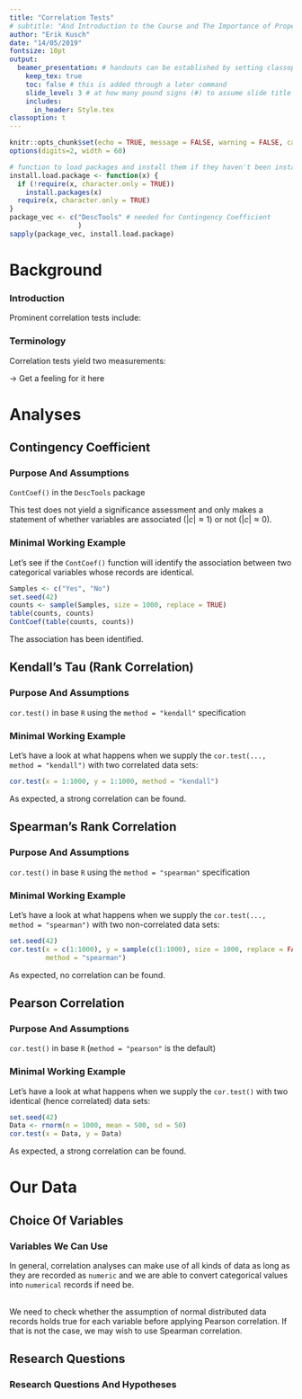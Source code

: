 ```yaml
---
title: "Correlation Tests"
# subtitle: "And Introduction to the Course and The Importance of Proper Statistics"
author: "Erik Kusch"
date: "14/05/2019"
fontsize: 10pt
output: 
  beamer_presentation: # handouts can be established by setting classoption: "handout" instead of classoption: t
    keep_tex: true
    toc: false # this is added through a later command
    slide_level: 3 # at how many pound signs (#) to assume slide title level
    includes:
      in_header: Style.tex
classoption: t
---
```


```r
knitr::opts_chunk$set(echo = TRUE, message = FALSE, warning = FALSE, cache = TRUE, cache.lazy=TRUE, tidy.opts=list(width.cutoff=50),tidy=TRUE, fig.height=8)
options(digits=2, width = 60)

# function to load packages and install them if they haven't been installed yet
install.load.package <- function(x) {
  if (!require(x, character.only = TRUE))
    install.packages(x)
  require(x, character.only = TRUE)
}
package_vec <- c("DescTools" # needed for Contingency Coefficient
                 )
sapply(package_vec, install.load.package)
```

<!--- ####### TOC (use this if you want ## headers to be included in the toc)--------------------
---------------------------------------  --->

\tableofcontents[subsubsectionstyle=hide]

<!--- ####### Inferential Statistics-------------------------------------------------------------
---------------------------------------  --->
# Background
### Introduction
\begin{center}
These approaches are extremely useful in data exploration and for preliminary analyses!
\end{center}

\begincols[T]
\begincol{.5\linewidth}
  \pause
  Prominent correlation tests include:
  \begin{itemize}
  \item \textbf{Contingency Coefficient}
  \item \textbf{Kendall's Tau}
  \item \textbf{Spearman Correlation}
  \item \textbf{Pearson Correlation}
  \item Cramer's V
  \item ...
  \end{itemize}
\endcol
\begincol{.5\linewidth}
  \centering \includegraphics[width=.9\linewidth]{Figures/Correl.png}
\endcol
\endcols




### Terminology

\begin{center}
Correlation is \textbf{not} necessarily \textbf{causation}.
\end{center}

\begincols[T]
\begincol{.5\linewidth}
  \pause
  Correlation tests yield two measurements:
  \begin{itemize}
  \item \textit{r} value (measure of correlation)
    \begin{itemize}
    \item $r \approx 1$ (strong, positive correlation)
    \item $r \approx 0$ (no correlation)
    \item $r \approx -1$ (strong, negative correlation)
    \end{itemize}
  \item \textit{p} value (measure of statistical significance)
  \end{itemize}
\endcol
\begincol{.5\linewidth}
\vspace{30pt}
  \centering \includegraphics[width=.9\linewidth]{Figures/coeffs.png}
\endcol
\endcols
\pause
\vspace{.5cm}
$\rightarrow$ Get a feeling for it here \url{http://guessthecorrelation.com/}



# Analyses
## Contingency Coefficient
### Purpose And Assumptions
\textbf{Contingency Coefficent} \flushright `ContCoef()` in the `DescTools` package  
<!-- \vspace{-10pt} -->
\begin{table}[c]
  \centering
  \resizebox{\textwidth}{!}{%
  \begin{tabular}{L{0.2\linewidth}L{0.8\linewidth}}
    \textit{Purpose:} &  To test whether variables are associated. \vspace{5pt} \\
    \pause
    \textit{Assumptions:} & 
      \begin{itemize}
      \item Variables must be categorical.
      \end{itemize}
     \\
  \end{tabular}}
\end{table}

\pause
\flushleft This test does not yield a significance assessment and only makes a statement of whether variables are associated ($|c| \approx 1$) or not ($|c| \approx 0$).

### Minimal Working Example
Let's see if the `ContCoef()` function will identify the association between two categorical variables whose records are identical.
\vspace{.5cm}
\scriptsize
```r
Samples <- c("Yes", "No")
set.seed(42)
counts <- sample(Samples, size = 1000, replace = TRUE)
table(counts, counts)
ContCoef(table(counts, counts))
```
\normalsize

The association has been identified.

## Kendall's Tau (Rank Correlation)
### Purpose And Assumptions
\textbf{Kendall's Tau} \flushright `cor.test()` in base `R` using the `method = "kendall"` specification  
<!-- \vspace{-10pt} -->
\begin{table}[c]
  \centering
  \resizebox{\textwidth}{!}{%
  \begin{tabular}{L{0.2\linewidth}L{0.8\linewidth}}
    \textit{Purpose:} &  To test whether the ranks of values of two variables are correlated. \vspace{5pt} \\
    \pause
    $H_0$ & \textit{Ranks of variable values are not correlated.}\\
    \pause
    \textit{Assumptions:} & 
      \begin{itemize}
      \item Variable value ranks are recorded as `numeric`.
      \item Variable values are ordinal, interval or ratio scaled.
      \end{itemize}
     \\
  \end{tabular}}
\end{table}

### Minimal Working Example
Let's have a look at what happens when we supply the `cor.test(..., method = "kendall")` with two correlated data sets:
\vspace{.5cm}
\scriptsize
```r
cor.test(x = 1:1000, y = 1:1000, method = "kendall")
```
\normalsize

As expected, a strong correlation can be found.

## Spearman's Rank Correlation
### Purpose And Assumptions
\textbf{Spearman Correlation} \flushright `cor.test()` in base `R` using the `method = "spearman"` specification  
<!-- \vspace{-10pt} -->
\begin{table}[c]
  \centering
  \resizebox{\textwidth}{!}{
  \begin{tabular}{L{0.2\linewidth}L{0.8\linewidth}}
    \textit{Purpose:} &  To test whether the values of two variables are correlated in a \textbf{non-parametric} way. \vspace{5pt} \\
    \pause
    $H_0$ & \textit{Values of variables are not correlated.}\\
    \pause
    \textit{Assumptions:} & 
      \begin{itemize}
      \item Variable values are recorded as `numeric`.
      \item Variable values are ordinal, interval or ratio scaled.
      \item Pairs of variable values are monotonically related.
      \end{itemize}
     \\
  \end{tabular}}
\end{table}

### Minimal Working Example
Let's have a look at what happens when we supply the `cor.test(..., method = "spearman")` with two non-correlated data sets:
\vspace{.5cm}
\scriptsize
```r
set.seed(42)
cor.test(x = c(1:1000), y = sample(c(1:1000), size = 1000, replace = FALSE), 
         method = "spearman")
```
\normalsize

As expected, no correlation can be found.

## Pearson Correlation
### Purpose And Assumptions
\textbf{Pearson Correlation} \flushright `cor.test()` in base `R` (`method = "pearson"` is the default)  
<!-- \vspace{-10pt} -->
\begin{table}[c]
  \centering
  \resizebox{\textwidth}{!}{%
  \begin{tabular}{L{0.2\linewidth}L{0.8\linewidth}}
    \textit{Purpose:} &  To test whether the values of two variables are correlated in a \textbf{parametric} way. \vspace{5pt} \\
    \pause
    $H_0$ & \textit{Values of variables are not correlated.}\\
    \pause
    \textit{Assumptions:} & 
      \begin{itemize}
      \item Values of each variable follow a \textbf{normal distribution}.
      \item Variable values are recorded as `numeric`.
      \item Variable values are ordinal, interval or ratio scaled.
      \item Pairs of variable values are monotonically related.
      \end{itemize}
     \\
  \end{tabular}}
\end{table}

### Minimal Working Example
Let's have a look at what happens when we supply the `cor.test()` with two identical (hence correlated) data sets:
\vspace{.5cm}
\scriptsize
```r
set.seed(42)
Data <- rnorm(n = 1000, mean = 500, sd = 50)
cor.test(x = Data, y = Data)
```
\normalsize

As expected, a strong correlation can be found.



# Our Data
## Choice Of Variables
### Variables We Can Use
\begin{center}
Which variables in our \textit{Passer domesticus} data set are usable?
\end{center}
\pause
\vspace{.5cm}
In general, correlation analyses can make use of all kinds of data as long as they are recorded as `numeric` and we are able to convert categorical values into `numerical` records if need be.
\pause

\vspace{.5cm}
\textit{What about Pearson correlation and normal distributed data?}  
We need to check whether the assumption of normal distributed data records holds true for each variable before applying Pearson correlation. If that is not the case, we may wish to use Spearman correlation.

## Research Questions
### Research Questions And Hypotheses
\begin{center}
So which of our major research questions (seminar 6) can we answer?
\end{center}
\vspace{.2cm}
\footnotesize
\begincols[T]
  \begincol{.5\linewidth}
  \pause
    \textbf{Contingency Coefficient}
    \begin{itemize}
    \item \textit{Competition:} Are home ranges related to their stations?
    \item \textit{Predation:} Are colour/nesting site and predators associated?
    \item \textit{Sexual Dimorphism:} Are climate records and sex ratios associated?
    \end{itemize} 
  \pause
    \textbf{Kendall's Tau}
    \begin{itemize}
    \item \textit{Climate Warming/Extremes:} Do heavier sparrows have heavier/less eggs? 
    \item \textit{Competition:} Do heavier sparrows flock together?
    \end{itemize} 
\endcol
\begincol{.5\linewidth}
  \pause
    \textbf{Spearman \& Pearson}
    \begin{itemize}
    \item \textit{Climate Warming/Extremes:} Do sparrow weight/height and wing chord correlate with latitude?
    \item \textit{Climate Warming/Extremes:} Do egg weight/number of eggs correlate with latitude?
    \item \textit{Competition:} Do population/flock size correlate with latitude?
    \end{itemize} 
\endcol
\endcols

